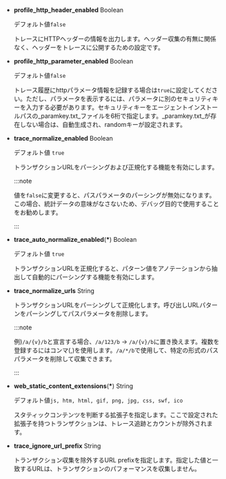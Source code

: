 -   **profile_http_header_enabled** <span class='type'>Boolean</span>

    デフォルト値`false`

    トレースにHTTPヘッダーの情報を出力します。ヘッダー収集の有無に関係なく、ヘッダーをトレースに公開するための設定です。 

-   **profile_http_parameter_enabled** <span class='type'>Boolean</span>

    デフォルト値`false`

    トレース履歴にhttpパラメータ情報を記録する場合は`true`に設定してください。ただし、パラメータを表示するには、パラメータに別のセキュリティキーを入力する必要があります。セキュリティキーをエージェントインストールパスの_paramkey.txt_ファイルを6桁で指定します。_paramkey.txt_が存在しない場合は、自動生成され、randomキーが設定されます。

-   **trace_normalize_enabled** <span class='type'>Boolean</span>

    デフォルト値 `true`

    トランザクションURLをパーシングおよび正規化する機能を有効にします。

    :::note

    値を`false`に変更すると、パスパラメータのパーシングが無効になります。 この場合、統計データの意味がなさないため、デバッグ目的で使用することをお勧めします。

    :::

-   **trace_auto_normalize_enabled**(**\***) <span class='type'>Boolean</span>

    デフォルト値 `true`

    トランザクションURLを正規化すると、パターン値をアノテーションから抽出して自動的にパーシングする機能を有効にします。

-   **trace_normalize_urls** <span class='type'>String</span>

    トランザクションURLをパーシングして正規化します。呼び出しURLパターンをパーシングしてパスパラメータを削除します。  

    :::note

    例)`/a/{v}/b`と宣言する場合、`/a/123/b` → `/a/{v}/b`に置き換えます。複数を登録するにはコンマ(,)を使用します。`/a/*/b`で使用して、特定の形式のパスパラメータを削除して収集できます。

    :::

-   **web_static_content_extensions**(**\***) <span class='type'>String</span>

    デフォルト値`js, htm, html, gif, png, jpg, css, swf, ico`

    スタティックコンテンツを判断する拡張子を指定します。ここで設定された拡張子を持つトランザクションは、トレース追跡とカウントが除外されます。

-   **trace_ignore_url_prefix** <span class='type'>String</span>

    トランザクション収集を除外するURL prefixを指定します。指定した値と一致するURLは、トランザクションのパフォーマンスを収集しません。
